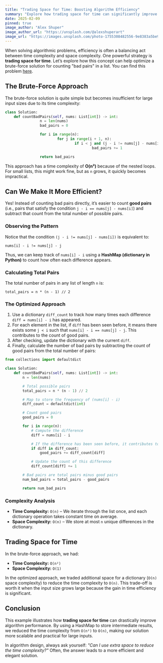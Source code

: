 ```yaml
---
title: "Trading Space for Time: Boosting Algorithm Efficiency"
summary: "Explore how trading space for time can significantly improve the efficiency of an algorithm using a practical example of counting bad pairs in an array."
date: 2025-02-09
pinned: true
image_author: "Alex Shuper"
image_author_url: "https://unsplash.com/@alexshuperart"
image_url: "https://images.unsplash.com/photo-1755308482556-9e8383a5be97?ixlib=rb-4.1.0%5C&w=1200&q=80&auto=format&fit=crop"
---
```


When solving algorithmic problems, efficiency is often a balancing act between time complexity and space complexity. One powerful strategy is **trading space for time**. Let’s explore how this concept can help optimize a brute-force solution for counting "bad pairs" in a list. You can find this problem [here](https://leetcode.com/problems/count-number-of-bad-pairs).

## The Brute-Force Approach

The brute-force solution is quite simple but becomes insufficient for large input sizes due to its time complexity:

```python
class Solution:
    def countBadPairs(self, nums: List[int]) -> int:
				n = len(nums)
				bad_pairs = 0

				for i in range(n):
						for j in range(i + 1, n):
								if i < j and (j - i != nums[j] - nums[i]):
										bad_pairs += 1

				return bad_pairs
```

This approach has a time complexity of **O(n²)** because of the nested loops. For small lists, this might work fine, but as `n` grows, it quickly becomes impractical.

## Can We Make It More Efficient?

Yes! Instead of counting bad pairs directly, it’s easier to count **good pairs** (i.e., pairs that satisfy the condition `j - i == nums[j] - nums[i]`) and subtract that count from the total number of possible pairs.

### Observing the Pattern

Notice that the condition `(j - i != nums[j] - nums[i])` is equivalent to:

```text
nums[i] - i != nums[j] - j
```

Thus, we can keep track of `nums[i] - i` using a **HashMap (dictionary in Python)** to count how often each difference appears.

### Calculating Total Pairs

The total number of pairs in any list of length `n` is:

```text
total_pairs = n * (n - 1) // 2
```

### The Optimized Approach

1. Use a dictionary `diff_count` to track how many times each difference `diff = nums[i] - i` has appeared.
2. For each element in the list, if `diff` has been seen before, it means there exists some `j < i` such that `nums[i] - i == nums[j] - j`. This contributes to the count of good pairs.
3. After checking, update the dictionary with the current `diff`.
4. Finally, calculate the number of bad pairs by subtracting the count of good pairs from the total number of pairs:

```python
from collections import defaultdict

class Solution:
    def countBadPairs(self, nums: List[int]) -> int:
        n = len(nums)

        # Total possible pairs
        total_pairs = n * (n - 1) // 2

        # Map to store the frequency of (nums[i] - i)
        diff_count = defaultdict(int)

        # Count good pairs
        good_pairs = 0

        for i in range(n):
            # Compute the difference
            diff = nums[i] - i

            # If the difference has been seen before, it contributes to good pairs
            if diff in diff_count:
                good_pairs += diff_count[diff]

            # Update the count of this difference
            diff_count[diff] += 1

        # Bad pairs are total pairs minus good pairs
        num_bad_pairs = total_pairs - good_pairs

        return num_bad_pairs
```

### Complexity Analysis

- **Time Complexity:** `O(n)` – We iterate through the list once, and each dictionary operation takes constant time on average.
- **Space Complexity:** `O(n)` – We store at most `n` unique differences in the dictionary.

## Trading Space for Time

In the brute-force approach, we had:

- **Time Complexity:** `O(n²)`
- **Space Complexity:** `O(1)`

In the optimized approach, we traded additional space for a dictionary (`O(n)` space complexity) to reduce the time complexity to `O(n)`. This trade-off is worth it when the input size grows large because the gain in time efficiency is significant.

## Conclusion

This example illustrates how **trading space for time** can drastically improve algorithm performance. By using a HashMap to store intermediate results, we reduced the time complexity from `O(n²)` to `O(n)`, making our solution more scalable and practical for large inputs.

In algorithm design, always ask yourself: _"Can I use extra space to reduce the time complexity?"_ Often, the answer leads to a more efficient and elegant solution.
